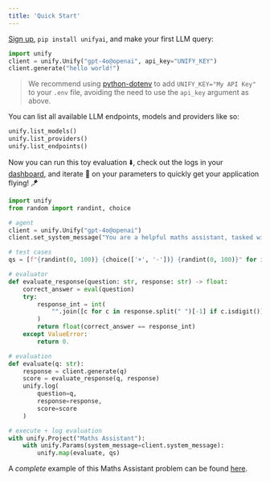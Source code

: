 ```yaml
---
title: 'Quick Start'
---
```


[Sign up](https://console.unify.ai/), `pip install unifyai`, and make your first LLM query:

```python
import unify
client = unify.Unify("gpt-4o@openai", api_key="UNIFY_KEY")
client.generate("hello world!")
```

> We recommend using [python-dotenv](https://pypi.org/project/python-dotenv/)
> to add `UNIFY_KEY="My API Key"` to your `.env` file, avoiding the need to use the `api_key` argument as above.

You can list all available LLM endpoints, models and providers like so:

```python
unify.list_models()
unify.list_providers()
unify.list_endpoints()
```

Now you can run this toy evaluation ⬇️, check out the logs in your [dashboard](https://console.unify.ai/evals), and iterate 🔁 on your parameters to quickly get your application flying! 🪁

```python
import unify
from random import randint, choice

# agent
client = unify.Unify("gpt-4o@openai")
client.set_system_message("You are a helpful maths assistant, tasked with adding and subtracting integers.")

# test cases
qs = [f"{randint(0, 100)} {choice(['+', '-'])} {randint(0, 100)}" for i in range(10)]

# evaluator
def evaluate_response(question: str, response: str) -> float:
    correct_answer = eval(question)
    try:
        response_int = int(
            "".join([c for c in response.split(" ")[-1] if c.isdigit()]),
        )
        return float(correct_answer == response_int)
    except ValueError:
        return 0.

# evaluation
def evaluate(q: str):
    response = client.generate(q)
    score = evaluate_response(q, response)
    unify.log(
        question=q,
        response=response,
        score=score
    )

# execute + log evaluation
with unify.Project("Maths Assistant"):
    with unify.Params(system_message=client.system_message):
        unify.map(evaluate, qs)
```

A *complete* example of this Maths Assistant problem can be found [here](https://docs.unify.ai/data_flywheel/teaching_assistant).
